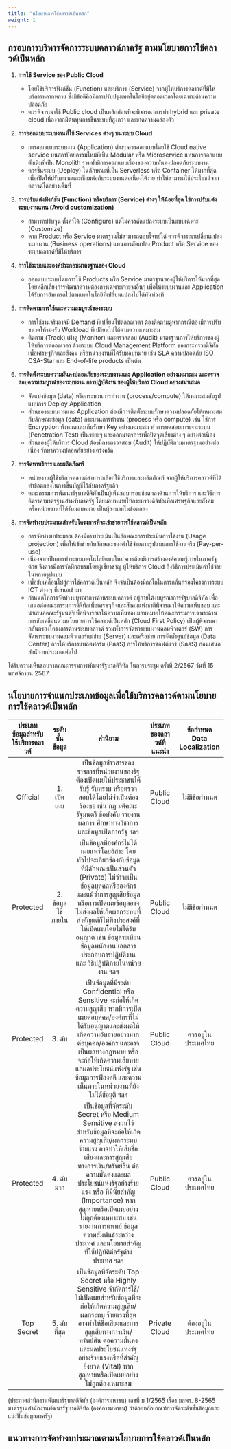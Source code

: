 ```yaml
---
title: "นโยบายการใช้คลาวด์เป็นหลัก"
weight: 1
---
```


## กรอบการบริหารจัดการระบบคลาวด์ภาครัฐ ตามนโยบายการใช้คลาวด์เป็นหลัก

1. **การใช้ Service ของ Public Cloud** 
   * โดยใช้บริการฟังก์ชัน (Function) และบริการ (Service) จากผู้ให้บริการคลาวด์ที่มีให้บริการหลากหลาย ซึ่งมีข้อดีคือมีการปรับปรุงเทคโนโลยีอยู่ตลอดเวลาโดยเฉพาะด้านความปลอดภัย
   * ควรพิจารณาใช้ Public cloud เป็นหลักก่อนที่จะพิจารณาการทำ hybrid และ private cloud เนื่องจากมีต้นทุนการขึ้นระบบที่สูงกว่า และขาดความคล่องตัว 

2. **การออกแบบระบบงานที่ใช้ Services ต่างๆ บนระบบ Cloud**
   * การออกแบบระบบงาน (Application) ต่างๆ ควรออกแบบโดยใช้ Cloud native service บนสถาปัตยกรรมใหม่ที่เป็น Modular หรือ Microservice แทนการออกแบบดั้งเดิมที่เป็น Monolith   รวมทั้งมีการออกแบบเรื่องของความมั่นคงปลอดภัยระบบงาน 
   * ควรขึ้นระบบ (Deploy) ในลักษณะที่เป็น Serverless หรือ Container ให้มากที่สุด เพื่อเปิดให้ปรับขนาดและเชื่อมต่อกับระบบงานต่อเนื่องได้ง่าย ทำให้สามารถใช้ประโยชน์จากคลาวด์ได้อย่างเต็มที่

3. **การปรับแต่งฟังก์ชัน (Function) หรือบริการ (Service) ต่างๆ ให้น้อยที่สุด ใช้การปรับแต่งระบบงานแทน (Avoid customization)**
   * สามารถปรับจูน ตั้งค่าได้ (Configure) แต่ไม่ควรดัดแปลงระบบเป็นแบบเฉพาะ (Customize)
   * หาก Product หรือ Service มาตรฐานไม่สามารถตอบโจทย์ได้ ควรพิจารณาเปลี่ยนแปลงระบบงาน (Business operations) แทนการดัดแปลง Product หรือ Service ของระบบคลาวด์ที่มีให้บริการ

4. **การใช้ระบบและองค์ประกอบมาตรฐานของ Cloud** 
   * ออกแบบระบบโดยการใช้ Products หรือ Service มาตรฐานของผู้ให้บริการให้มากที่สุด โดยหลีกเลี่ยงการพัฒนาความต้องการเฉพาะเจาะจงอื่นๆ เพื่อให้ระบบงานและ Application ได้รับการอัพเกรดไปตามเทคโนโลยีที่เปลี่ยนแปลงไปได้ทันท่วงที

5. **การติดตามการใช้และความสมบูรณ์ของระบบ**
   * การใช้งานจริงอาจมี Demand ที่เปลี่ยนไปตลอดเวลา ต้องติดตามดูหากกรณีต้องมีการปรับขนาดให้รองรับ Workload ที่เปลี่ยนไปได้ตามความเหมาะสม
   * ติดตาม (Track) เฝ้าดู (Monitor) และตรวจสอบ (Audit) มาตรฐานการให้บริการของผู้ให้บริการตลอดเวลา ด้วยระบบ Cloud Management Platform ของกระทรวงดิจิทัลเพื่อเศรษฐกิจและสังคม หรือหน่วยงานที่ได้รับมอบหมาย เช่น SLA ความปลอดภัย ISO CSA-Star และ End-of-life products เป็นต้น

6. **การติดตั้งระบบความมั่นคงปลอดภัยของระบบงานและ Application อย่างเหมาะสม และตรวจสอบความสมบูรณ์ของระบบงาน การปฏิบัติงาน ของผู้ให้บริการ Cloud อย่างสม่ำเสมอ** 
   * จัดแบ่งข้อมูล (data) หรือกระบวนการทำงาน (process/compute) ให้เหมาะสมกับรูปแบบการ Deploy Application
   * ส่วนของระบบงานและ Application ต้องมีการติดตั้งระบบรักษาความปลอดภัยให้เหมาะสมกับลักษณะข้อมูล (data) กระบวนการทำงาน (process หรือ compute) เช่น ใช้การ Encryption ทั้งหมดและเก็บรักษา Key อย่างเหมาะสม ทำการทดสอบการเจาะระบบ (Penetration Test) เป็นระยะๆ และออกมาตรการเพื่อปิดจุดเสี่ยงต่าง ๆ อย่างต่อเนื่อง
   * ส่วนของผู้ให้บริการ Cloud ต้องมีการตรวจสอบ (Audit) ให้ปฏิบัติตามมาตรฐานอย่างต่อเนื่อง รักษาความปลอดภัยอย่างเคร่งครัด

7. **การจัดหาบริการ และผลิตภัณฑ์**
   * หน่วยงานผู้ใช้บริการคลาวด์สามารถเลือกใช้บริการและผลิตภัณฑ์ จากผู้ให้บริการคลาวด์ที่ได้ทำข้อตกลงในการขึ้นบัญชีไว้กับภาครัฐแล้ว
   * คณะกรรมการพัฒนารัฐบาลดิจิทัลเป็นผู้เห็นชอบกรอบข้อตกลงด้านการให้บริการ และวิธีการคิดราคามาตรฐานสำหรับภาครัฐ โดยมอบหมายให้กระทรวงดิจิทัลเพื่อเศรษฐกิจและสังคม หรือหน่วยงานที่ได้รับมอบหมาย เป็นผู้ลงนามในข้อตกลง 

8. **การจัดทำงบประมาณสำหรับโครงการที่จะเข้าข่ายการใช้คลาวด์เป็นหลัก**
   * การจัดทำงบประมาณ ต้องมีการประเมินเป็นลักษณะการประเมินการใช้งาน (Usage projection) เพื่อให้เข้าข่ายกับลักษณะของค่าใช้จ่ายตามรูปแบบการใช้งานจริง (Pay-per-use) 
   * เนื่องจากเป็นการทำระบบเทคโนโลยีแบบใหม่ ควรต้องมีการสร้างองค์ความรู้ภายในภาครัฐด้วย จึงควรมีการจัดฝึกอบรมโดยผู้เชี่ยวชาญ ผู้ให้บริการ Cloud ถึงวิธีการประเมินค่าใช้จ่ายในหลายรูปแบบ
   * เพื่อขับเคลื่อนไปสู่การใช้คลาวด์เป็นหลัก จึงจำเป็นต้องมีกลไกในการกลั่นกรองโครงการระบบ ICT ต่าง ๆ ที่เสนอเข้ามา 
   * กำหนดให้การจัดทำงบบูรณาการด้านระบบคลาวด์ อยู่ภายใต้งบบูรณาการรัฐบาลดิจิทัล  เพื่อเสนอต่อคณะกรรมการดิจิทัลเพื่อเศรษฐกิจและสังคมแห่งชาติพิจารณาให้ความเห็นชอบ และนำเสนอคณะรัฐมนตรีเพื่อพิจารณาให้ความเห็นชอบมอบหมายให้คณะกรรมการเฉพาะด้านการขับเคลื่อนตามนโยบายการใช้คลาวด์เป็นหลัก (Cloud First Policy) เป็นผู้พิจารณากลั่นกรองโครงการด้านระบบคลาวด์ รวมทั้งการจัดหาระบบงานคอมพิวเตอร์ (SW) การจัดหาระบบงานคอมพิวเตอร์แม่ข่าย (Server) และเครือข่าย การจัดตั้งศูนย์ข้อมูล (Data Center) การให้บริการแพลตฟอร์ม (PaaS) การให้บริการซอฟต์แวร์ (SaaS) ก่อนเสนอสำนักงบประมาณต่อไป 

ได้รับความเห็นชอบจากคณะกรรมการพัฒนารัฐบาลดิจิทัล ในการประชุม ครั้งที่ 2/2567 วันที่ 15 พฤศจิกายน 2567

## นโยบายการจำแนกประเภทข้อมูลเพื่อใช้บริการคลาวด์ตามนโยบายการใช้คลาวด์เป็นหลัก

| ประเภทข้อมูลสำหรับใช้บริการคลาวด์ | ระดับชั้นข้อมูล | คำนิยาม | ประเภทของคลาวด์ที่แนะนำ | ข้อกำหนด Data Localization |
| :---: | :---: | :---: | :---: | :---: |
| Official | 1. เปิดเผย | เป็นข้อมูลข่าวสารของราชการที่หน่วยงานของรัฐต้องเปิดเผยให้ประชาชนได้รับรู้ รับทราบ หรือตรวจสอบได้โดยไม่จำเป็นต้องร้องขอ เช่น กฎ มติคณะรัฐมนตรี ข้อบังคับ รายงานผลการ ศึกษาทางวิชาการ และข้อมูลเปิดภาครัฐ ฯลฯ | Public Cloud | ไม่มีข้อกำหนด |
| Protected | 2. ข้อมูลใช้ภายใน | เป็นข้อมูลที่องค์กรไม่ได้เผยแพร่โดยอิสระ โดยทั่วไปจะเกี่ยวข้องกับข้อมูลที่มีลักษณะเป็นส่วนตัว (Private) ไม่ว่าจะเป็นข้อมูลบุคคลหรือองค์กร และแม้ว่าการสูญเสียข้อมูลหรือการเปิดเผยข้อมูลอาจไม่ส่งผลให้เกิดผลกระทบที่สำคัญแต่ก็ไม่พึงประสงค์ที่ให้เปิดเผยโดยไม่ได้รับอนุญาต เช่น ข้อมูลระเบียน ข้อมูลพนักงาน เอกสารประกอบการปฏิบัติงาน และ วิธีปฏิบัติภายในหน่วยงาน ฯลฯ | Public Cloud | ไม่มีข้อกำหนด |
| Protected | 3. ลับ | เป็นข้อมูลที่มีระดับ Confidential หรือ Sensitive จะก่อให้เกิดความสูญเสีย หากมีการเปิดเผยต่อบุคคล/องค์กรที่ไม่ได้รับอนุญาตและส่งผลให้เกิดความอับอายอย่างมากต่อบุคคล/องค์กร และอาจเป็นผลทางกฎหมาย หรือจะก่อให้เกิดความเสียหายแก่ผลประโยชน์แห่งรัฐ เช่น ข้อมูลการฟ้องคดี และความเห็นภายในหน่วยงานที่ยังไม่ได้ข้อยุติ ฯลฯ | Public Cloud | ควรอยู่ในประเทศไทย |
| Protected | 4. ลับมาก | เป็นข้อมูลที่จัดระดับ Secret หรือ Medium Sensitive สงวนไว้สำหรับข้อมูลที่จะก่อให้เกิดความสูญเสีย/ผลกระทบร้ายแรง อาจทำให้เสียชื่อเสียงและการสูญเสียทางการเงิน/ทรัพย์สิน ต่อความมั่นคงและผลประโยชน์แห่งรัฐอย่างร้ายแรง หรือ ที่มีนัยสำคัญ (Importance) หากสูญหายหรือเปิดเผยอย่างไม่ถูกต้องเหมาะสม เช่น รายงานการแพทย์ ข้อมูลความสัมพันธ์ระหว่างประเทศ และนโยบายสําคัญที่ใช้ปฏิบัติต่อรัฐต่างประเทศ ฯลฯ | Public Cloud | ควรอยู่ในประเทศไทย |
| Top Secret | 5. ลับที่สุด | เป็นข้อมูลที่จัดระดับ Top Secret หรือ Highly Sensitive จำกัดการใช้/ไม่เปิดเผยสำหรับข้อมูลที่จะก่อให้เกิดความสูญเสีย/ผลกระทบ ร้ายแรงที่สุด อาจทำให้ชื่อเสียงและการสูญเสียทางการเงิน/ทรัพย์สิน ต่อความมั่นคงและผลประโยชน์แห่งรัฐอย่างร้ายแรงหรือที่สำคัญยิ่งยวด (Vital) หากสูญหายหรือเปิดเผยอย่างไม่ถูกต้องเหมาะสม | Private Cloud | ต้องอยู่ในประเทศไทย |

(ประกาศสำนักงานพัฒนารัฐบาลดิจิทัล (องค์การมหาชน) เลขที่ ม 1/2565 เรื่อง มสพร. 8-2565 มาตรฐานสำนักงานพัฒนารัฐบาลดิจิทัล (องค์การมหาชน) ว่าด้วยหลักเกณฑ์การจัดระดับชั้นข้อมูลและแบ่งปันข้อมูลภาครัฐ)

## แนวทางการจัดทำงบประมาณตามนโยบายการใช้คลาวด์เป็นหลัก


 